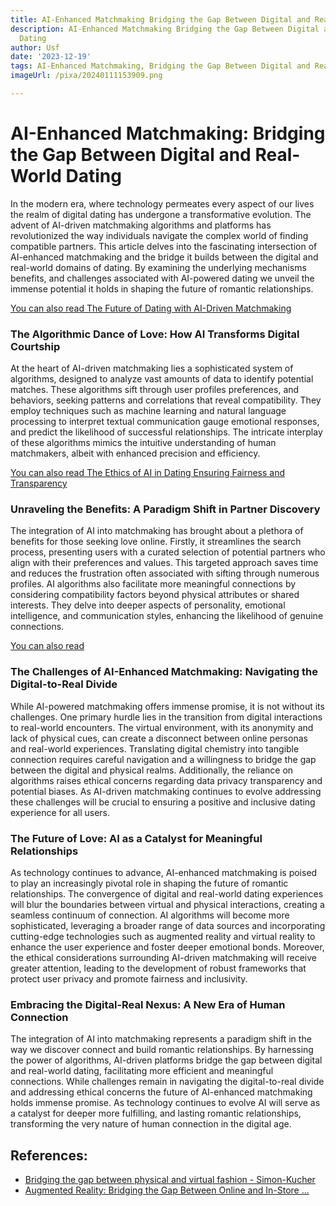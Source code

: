 ```yaml
---
title: AI-Enhanced Matchmaking Bridging the Gap Between Digital and Real-World Dating
description: AI-Enhanced Matchmaking Bridging the Gap Between Digital and Real-World
  Dating
author: Usf
date: '2023-12-19'
tags: AI-Enhanced Matchmaking, Bridging the Gap Between Digital and Real-World Dating
imageUrl: /pixa/20240111153909.png

---
```

# AI-Enhanced Matchmaking: Bridging the  Gap Between Digital  and Real-World Dating

In  the modern era, where technology permeates every aspect of our lives the realm of digital dating  has undergone a transformative evolution. The advent of AI-driven matchmaking algorithms  and platforms has revolutionized the way individuals navigate the complex world of finding compatible partners. This article delves into the fascinating intersection of AI-enhanced matchmaking and the  bridge it builds between  the digital and real-world domains of dating. By examining the underlying mechanisms benefits, and challenges associated with AI-powered dating we unveil the immense potential it holds  in  shaping the future of  romantic  relationships.

[You can also read The Future of Dating with AI-Driven Matchmaking](The%20Future%20of%20Dating%20with%20AI-Driven%20Matchmaking)


### The Algorithmic  Dance  of Love: How AI Transforms Digital Courtship

At the heart of AI-driven matchmaking  lies a sophisticated system of algorithms, designed to analyze vast amounts of data to identify  potential matches. These algorithms sift through user profiles preferences, and behaviors, seeking patterns and correlations that reveal compatibility. They  employ techniques such as machine learning  and natural language processing to  interpret textual communication gauge emotional responses, and predict the likelihood  of  successful relationships. The  intricate  interplay of these algorithms mimics the intuitive understanding of human matchmakers, albeit with enhanced precision and efficiency.

[You can  also read The Ethics of AI in Dating Ensuring Fairness and  Transparency](The%20Ethics%20of%20AI%20in%20Dating%20Ensuring%20Fairness%20and%20Transparency)


### Unraveling the  Benefits: A Paradigm Shift in Partner Discovery

The  integration of AI  into matchmaking  has brought about a plethora  of benefits for those seeking love online. Firstly, it streamlines the search process, presenting users with a curated selection of potential partners who align with their preferences and values. This targeted approach saves time and reduces the  frustration often associated with  sifting through numerous profiles. AI  algorithms also facilitate more meaningful connections by considering compatibility  factors beyond physical attributes or shared interests. They  delve into deeper aspects of personality, emotional  intelligence, and communication styles, enhancing  the likelihood of genuine connections.

[You can also read ]()


### The Challenges of AI-Enhanced Matchmaking: Navigating the Digital-to-Real Divide

While AI-powered matchmaking offers immense promise, it is not  without its challenges. One primary hurdle lies in the transition from digital interactions to  real-world encounters. The virtual environment, with its anonymity and lack of physical cues, can  create a disconnect  between  online personas and real-world experiences. Translating digital chemistry into tangible connection requires careful navigation and a willingness to bridge the gap between the digital and physical realms. Additionally, the reliance on algorithms raises  ethical concerns regarding data privacy transparency and potential biases. As AI-driven matchmaking  continues to evolve addressing these challenges will be crucial to ensuring a positive and  inclusive dating experience for all users.

### The Future of Love:  AI as a Catalyst  for  Meaningful Relationships

As technology continues to advance, AI-enhanced matchmaking is poised to  play an increasingly pivotal role in shaping the  future of romantic relationships. The convergence of digital and real-world dating experiences will blur the boundaries between virtual and physical interactions, creating a seamless continuum of connection. AI  algorithms will become more sophisticated, leveraging a broader range of data  sources and incorporating cutting-edge technologies such as augmented reality and virtual reality to enhance the user experience and foster deeper  emotional bonds. Moreover, the ethical considerations surrounding AI-driven matchmaking will receive greater attention, leading  to the development of robust frameworks that  protect user privacy and promote fairness  and inclusivity.

### Embracing the Digital-Real Nexus: A New Era of Human Connection

The  integration of  AI into matchmaking represents a paradigm shift in the  way we discover connect and build romantic relationships. By harnessing the power of algorithms, AI-driven platforms  bridge the gap  between digital and real-world dating, facilitating more efficient  and meaningful  connections. While challenges remain in navigating the digital-to-real divide and addressing  ethical concerns  the future of AI-enhanced matchmaking holds immense promise. As technology continues to evolve AI will serve as a catalyst for deeper more fulfilling, and lasting romantic relationships, transforming the very nature of human connection in  the digital age.

## References:
- [Bridging the gap between physical and virtual fashion - Simon-Kucher](https://www.simon-kucher.com/en/insights/bridging-gap-between-physical-and-virtual-fashion)
- [Augmented Reality: Bridging the Gap Between Online and In-Store ...](https://www.linkedin.com/pulse/augmented-reality-bridging-gap-between-online-in-store-mcf9f)
